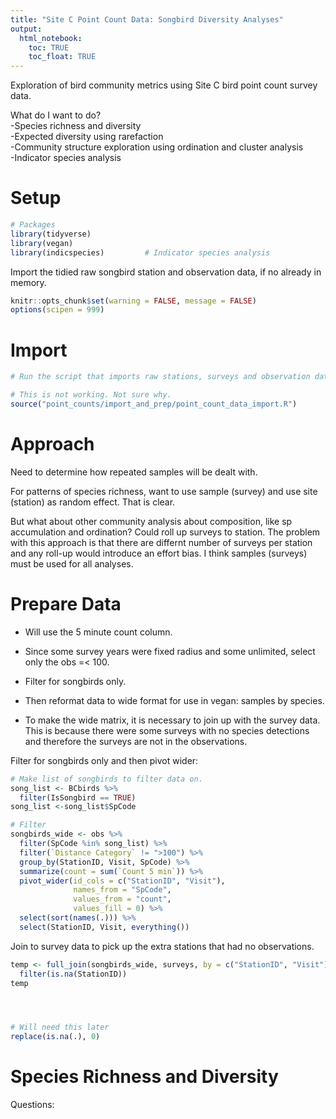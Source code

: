 ```yaml
---
title: "Site C Point Count Data: Songbird Diversity Analyses"
output:
  html_notebook:
    toc: TRUE
    toc_float: TRUE
---
```


Exploration of bird community metrics using Site C bird point count survey data.

What do I want to do?\
-Species richness and diversity\
-Expected diversity using rarefaction\
-Community structure exploration using ordination and cluster analysis\
-Indicator species analysis

# Setup

```r
# Packages
library(tidyverse)
library(vegan)
library(indicspecies)         # Indicator species analysis

```

Import the tidied raw songbird station and observation data, if no already in memory.

```r
knitr::opts_chunk$set(warning = FALSE, message = FALSE)
options(scipen = 999)
```

# Import

```r
# Run the script that imports raw stations, surveys and observation data from Excel and does quick check. The QA results are not shown in this notebook. 

# This is not working. Not sure why.
source("point_counts/import_and_prep/point_count_data_import.R")
```

# Approach

Need to determine how repeated samples will be dealt with.

For patterns of species richness, want to use sample (survey) and use site (station) as random effect. That is clear.

But what about other community analysis about composition, like sp accumulation and ordination? Could roll up surveys to station. The problem with this approach is that there are differnt number of surveys per station and any roll-up would introduce an effort bias. I think samples (surveys) must be used for all analyses.

# Prepare Data

-   Will use the 5 minute count column.

-   Since some survey years were fixed radius and some unlimited, select only the obs =\< 100.

-   Filter for songbirds only.

-   Then reformat data to wide format for use in vegan: samples by species.

-   To make the wide matrix, it is necessary to join up with the survey data. This is because there were some surveys with no species detections and therefore the surveys are not in the observations.

Filter for songbirds only and then pivot wider:

```r
# Make list of songbirds to filter data on.
song_list <- BCbirds %>%
  filter(IsSongbird == TRUE)
song_list <-song_list$SpCode

# Filter
songbirds_wide <- obs %>% 
  filter(SpCode %in% song_list) %>% 
  filter(`Distance Category` != ">100") %>%
  group_by(StationID, Visit, SpCode) %>% 
  summarize(count = sum(`Count 5 min`)) %>% 
  pivot_wider(id_cols = c("StationID", "Visit"), 
              names_from = "SpCode",
              values_from = "count",
              values_fill = 0) %>% 
  select(sort(names(.))) %>% 
  select(StationID, Visit, everything())
```

Join to survey data to pick up the extra stations that had no observations.

```r

temp <- full_join(songbirds_wide, surveys, by = c("StationID", "Visit")) %>% 
  filter(is.na(StationID))
temp




# Will need this later
replace(is.na(.), 0)

```

# Species Richness and Diversity

Questions:

```r

```
